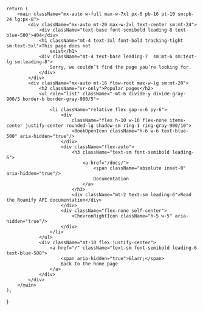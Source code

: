 
<NextSeo description="Oops! The page you are looking for does not exist." title="eSIM API - 404 Not Found" />

    return (
        <main className="mx-auto w-full max-w-7xl px-6 pb-16 pt-10 sm:pb-24 lg:px-8">
            <div className="mx-auto mt-20 max-w-2xl text-center sm:mt-24">
                <div className="text-base font-semibold leading-8 text-blue-500">404</div>
                <h1 className="mt-4 text-3xl font-bold tracking-tight sm:text-5xl">This page does not
                    exist</h1>
                <div className="mt-4 text-base leading-7  sm:mt-6 sm:text-lg sm:leading-8">
                    Sorry, we couldn’t find the page you’re looking for.
                </div>
            </div>
            <div className="mx-auto mt-16 flow-root max-w-lg sm:mt-20">
                <h2 className="sr-only">Popular pages</h2>
                <ul role="list" className="-mt-6 divide-y divide-gray-900/5 border-b border-gray-900/5">

                    <li className="relative flex gap-x-6 py-6">
                        <div
                            className="flex h-10 w-10 flex-none items-center justify-center rounded-lg shadow-sm ring-1 ring-gray-900/10">
                            <BookOpenIcon className="h-6 w-6 text-blue-500" aria-hidden="true"/>
                        </div>
                        <div className="flex-auto">
                            <h3 className="text-sm font-semibold leading-6">
                                <a href="/docs/">
                                    <span className="absolute inset-0" aria-hidden="true"/>
                                    Documentation
                                </a>
                            </h3>
                            <div className="mt-2 text-sm leading-6">Read the Roamify API documentation</div>
                        </div>
                        <div className="flex-none self-center">
                            <ChevronRightIcon className="h-5 w-5" aria-hidden="true"/>
                        </div>
                    </li>
                </ul>
                <div className="mt-10 flex justify-center">
                    <a href="/" className="text-sm font-semibold leading-6 text-blue-500">
                        <span aria-hidden="true">&larr;</span>
                        Back to the home page
                    </a>
                </div>
            </div>
        </main>
    );
}
